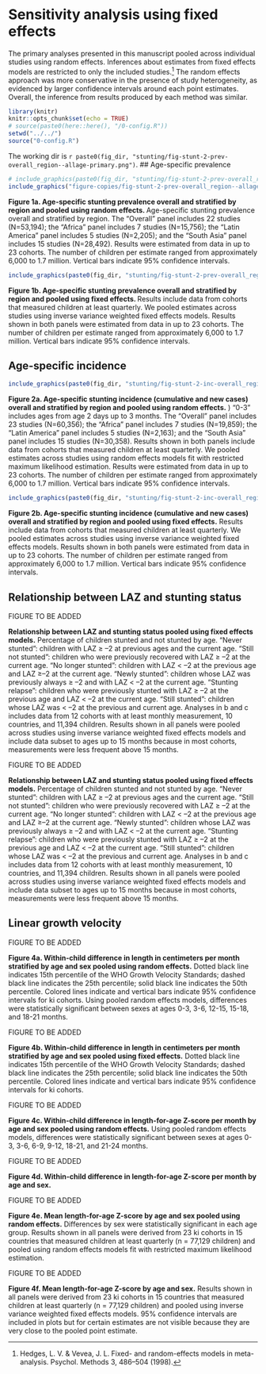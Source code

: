 # Sensitivity analysis using fixed effects {#fixed-effects}

The primary analyses presented in this manuscript pooled across individual studies using random effects. Inferences about estimates from fixed effects models are restricted to only the included studies.[^1] The random effects approach was more conservative in the presence of study heterogeneity, as evidenced by larger confidence intervals around each point estimates. Overall, the inference from results produced by each method was similar. 

```r
library(knitr)
knitr::opts_chunk$set(echo = TRUE)
# source(paste0(here::here(), "/0-config.R"))
setwd("../../")
source("0-config.R")
```
The working dir is `r paste0(fig_dir, "stunting/fig-stunt-2-prev-overall_region--allage-primary.png")`.
## Age-specific prevalence

```r
# include_graphics(paste0(fig_dir, "stunting/fig-stunt-2-prev-overall_region--allage-primary.png"))
include_graphics("figure-copies/fig-stunt-2-prev-overall_region--allage-primary.png")

```
**Figure 1a.  Age-specific stunting prevalence overall and stratified by region and pooled using random effects. ** Age-specific stunting prevalence overall and stratified by region. The “Overall” panel includes 22 studies (N=53,194); the “Africa” panel includes 7 studies (N=15,756); the “Latin America” panel includes 5 studies (N=2,205); and the “South Asia” panel includes 15 studies (N=28,492). Results were estimated from data in up to 23 cohorts. The number of children per estimate ranged from approximately 6,000 to 1.7 million.  Vertical bars indicate 95% confidence intervals. 

```r
include_graphics(paste0(fig_dir, "stunting/fig-stunt-2-prev-overall_region--allage-fe.png"))
```
**Figure 1b.  Age-specific stunting prevalence overall and stratified by region and pooled using fixed effects. ** Results include data from cohorts that measured children at least quarterly. We pooled estimates across studies using inverse variance weighted fixed effects models. Results shown in both panels were estimated from data in up to 23 cohorts. The number of children per estimate ranged from approximately 6,000 to 1.7 million.  Vertical bars indicate 95% confidence intervals.


## Age-specific incidence


```r
include_graphics(paste0(fig_dir, "stunting/fig-stunt-2-inc-overall_region--allage-primary.png"))
```
**Figure 2a.  Age-specific stunting incidence (cumulative and new cases) overall and stratified by region and pooled using random effects.** ) "0-3" includes ages from age 2 days up to 3 months. The “Overall” panel includes 23 studies (N=60,356); the “Africa” panel includes 7 studies (N=19,859); the “Latin America” panel includes 5 studies (N=2,163); and the “South Asia” panel includes 15 studies (N=30,358). Results shown in both panels include data from cohorts that measured children at least quarterly. We pooled estimates across studies using random effects models fit with restricted maximum likelihood estimation.  Results were estimated from data in up to 23 cohorts. The number of children per estimate ranged from approximately 6,000 to 1.7 million.  Vertical bars indicate 95% confidence intervals. 

```r
include_graphics(paste0(fig_dir, "stunting/fig-stunt-2-inc-overall_region--allage-fe.png"))
```
**Figure 2b.  Age-specific stunting incidence (cumulative and new cases) overall and stratified by region and pooled using fixed effects.** Results include data from cohorts that measured children at least quarterly. We pooled estimates across studies using inverse variance weighted fixed effects models. Results shown in both panels were estimated from data in up to 23 cohorts. The number of children per estimate ranged from approximately 6,000 to 1.7 million.  Vertical bars indicate 95% confidence intervals.

## Relationship between LAZ and stunting status

FIGURE TO BE ADDED


<!-- # ```{r bar-re, echo = FALSE} -->
<!-- # include_graphics(paste0(fig_dir, "stunting/fig-stunt-2-flow-overall--allage-primary.png")) -->
<!-- # ``` -->

**Relationship between LAZ and stunting status pooled using fixed effects models.** Percentage of children stunted and not stunted by age. "Never stunted": children with LAZ $\ge$ –2 at previous ages and the current age. "Still not stunted": children who were previously recovered with LAZ  $\ge$ –2 at the current age. "No longer stunted": children with LAZ < –2 at the previous age and LAZ  $\ge$–2 at the current age. "Newly stunted": children whose LAZ was previously always  $\ge$ –2 and with LAZ < –2 at the current age. "Stunting relapse": children who were previously stunted with LAZ  $\ge$ –2 at the previous age and LAZ < –2 at the current age. "Still stunted": children whose LAZ was < –2 at the previous and current age. Analyses in b and c includes data from 12 cohorts with at least monthly measurement, 10 countries, and 11,394 children. Results shown in all panels were pooled across studies using inverse variance weighted fixed effects models and include data subset to ages up to 15 months because in most cohorts, measurements were less frequent above 15 months. 

FIGURE TO BE ADDED

**Relationship between LAZ and stunting status pooled using fixed effects models.** Percentage of children stunted and not stunted by age. "Never stunted": children with LAZ $\ge$ –2 at previous ages and the current age. "Still not stunted": children who were previously recovered with LAZ  $\ge$ –2 at the current age. "No longer stunted": children with LAZ < –2 at the previous age and LAZ  $\ge$–2 at the current age. "Newly stunted": children whose LAZ was previously always  $\ge$ –2 and with LAZ < –2 at the current age. "Stunting relapse": children who were previously stunted with LAZ  $\ge$ –2 at the previous age and LAZ < –2 at the current age. "Still stunted": children whose LAZ was < –2 at the previous and current age. Analyses in b and c includes data from 12 cohorts with at least monthly measurement, 10 countries, and 11,394 children. Results shown in all panels were pooled across studies using inverse variance weighted fixed effects models and include data subset to ages up to 15 months because in most cohorts, measurements were less frequent above 15 months.  



## Linear growth velocity
FIGURE TO BE ADDED

<!-- # ```{r bar-re, echo = FALSE} -->
<!-- # # include_graphics(paste0(fig_dir, "stunting/fig-stunt-2-vel-overall--allage-primary.png")) -->
<!-- # ``` -->

**Figure 4a.  Within-child difference in length in centimeters per month stratified by age and sex pooled using random effects.** Dotted black line indicates 15th percentile of the WHO Growth Velocity Standards; dashed black line indicates the 25th percentile; solid black line indicates the 50th percentile. Colored lines indicate and vertical bars indicate 95% confidence intervals for ki cohorts. Using pooled random effects models, differences were statistically significant between sexes at ages 0-3, 3-6, 12-15, 15-18, and 18-21 months. 

FIGURE TO BE ADDED

**Figure 4b.  Within-child difference in length in centimeters per month stratified by age and sex pooled using fixed effects.** Dotted black line indicates 15th percentile of the WHO Growth Velocity Standards; dashed black line indicates the 25th percentile; solid black line indicates the 50th percentile. Colored lines indicate and vertical bars indicate 95% confidence intervals for ki cohorts. 

FIGURE TO BE ADDED

**Figure 4c.  Within-child difference in length-for-age Z-score per month by age and sex pooled using random effects.** Using pooled random effects models, differences were statistically significant between sexes at ages 0-3, 3-6, 6-9, 9-12, 18-21, and 21-24 months. 

FIGURE TO BE ADDED

**Figure 4d.  Within-child difference in length-for-age Z-score per month by age and sex. **

FIGURE TO BE ADDED

**Figure 4e.  Mean length-for-age Z-score by age and sex pooled using random effects.** Differences by sex were statistically significant in each age group. Results shown in all panels were derived from 23 ki cohorts in 15 countries that measured children at least quarterly (n = 77,129 children) and pooled using random effects models fit with restricted maximum likelihood estimation. 


FIGURE TO BE ADDED

**Figure 4f.  Mean length-for-age Z-score by age and sex.** Results shown in all panels were derived from 23 ki cohorts in 15 countries that measured children at least quarterly (n = 77,129 children) and pooled using inverse variance weighted fixed effects models. 95% confidence intervals are included in plots but for certain estimates are not visible because they are very close to the pooled point estimate.  

[^1]: Hedges, L. V. & Vevea, J. L. Fixed- and random-effects models in meta-analysis. Psychol. Methods 3, 486–504 (1998).
